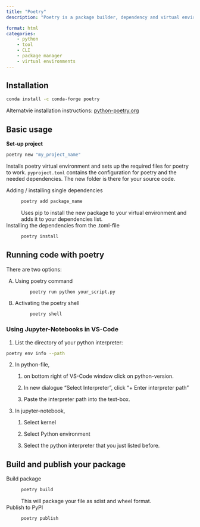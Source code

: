 ```yaml
---
title: "Poetry"
description: "Poetry is a package builder, dependency and virtual environment manager for python."

format: html
categories:
    - python
    - tool
    - CLI
    - package manager
    - virtual environments
---
```

 

## Installation 

```bash
conda install -c conda-forge poetry
```

Alternatvie installation instructions: [python-poetry.org](https://python-poetry.org/docs/#installation)

## Basic usage

**Set-up project**
```bash
poetry new "my_project_name"
```
Installs poetry virtual environment and sets up the required files for poetry to work.
`pyproject.toml` contains the configuration for poetry and the needed dependencies. The new folder is there for your source code. 

Adding / installing single dependencies
: ```bash
poetry add package_name
```
Uses pip to install the new package to your virtual environment and adds it to your dependencies list. 

Installing the dependencies from the .toml-file
: ```bash
poetry install
```

## Running code with poetry

There are two options:

A) Using poetry command
: ```bash
poetry run python your_script.py
```

B) Activating the poetry shell
: ```bash
poetry shell
```

### Using Jupyter-Notebooks in VS-Code

1. List the directory of your python interpreter:
```bash
poetry env info --path
```

2. In python-file, 

    1. on bottom right of VS-Code window click on python-version.

    2. In new dialogue "Select Interpreter", click "+ Enter interpreter path"

    3. Paste the interpreter path into the text-box.

3. In jupyter-notebook, 
    
    1. Select kernel

    2. Select Python environment

    3. Select the python interpreter that you just listed before.

## Build and publish your package

Build package
: ```bash
poetry build
```
This will package your file as sdist and wheel format. 

Publish to PyPI
: ```bash
poetry publish
```



